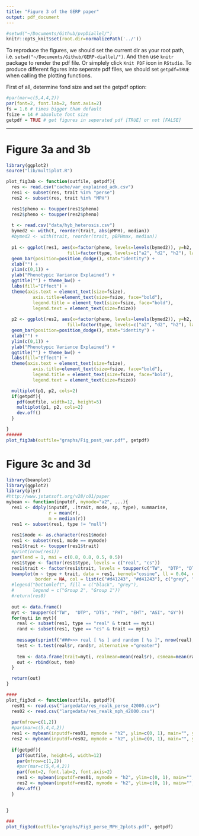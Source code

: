 ```yaml
---
title: "Figure 3 of the GERP paper"
output: pdf_document
---
```


```r
#setwd("~/Documents/Github/pvpDiallel/")
knitr::opts_knit$set(root.dir=normalizePath('../'))
```

To reproduce the figures, we should set the current dir as your root path, i.e. `setwd("~/Documents/Github/GERP-diallel/")`. And then use `knitr` package to render the pdf file. Or simplely click `Knit PDF` icon in `RStudio`. To produce different figures into seperate pdf files, we should set `getpdf=TRUE` when calling the plotting functions.

First of all, determine fond size and set the getpdf option:
```r
#par(mar=c(5,4,4,2))
par(font=2, font.lab=2, font.axis=2)
fs = 1.6 # times bigger than default
fsize = 14 # absolute font size
getpdf = TRUE # get figures in seperated pdf [TRUE] or not [FALSE]
```

--------------------------

# Figure 3a and 3b
```r

library(ggplot2)
source("lib/multiplot.R")

plot_fig3ab <- function(outfile, getpdf){
  res <- read.csv("cache/var_explained_adk.csv")
  res1 <- subset(res, trait %in% "perse")
  res2 <- subset(res, trait %in% "MPH")

  res1$pheno <- toupper(res1$pheno)
  res2$pheno <- toupper(res2$pheno)
  
  t <- read.csv("data/hyb_heterosis.csv")
  bymed2 <- with(t, reorder(trait, abs(pMPH), median))
  #bymed2 <- with(trait, reorder(trait, pBPHmax, median))
  
  p1 <- ggplot(res1, aes(x=factor(pheno, levels=levels(bymed2)), y=h2,
                       fill=factor(type, levels=c("a2", "d2", "h2"), labels=c("A", "D", "k")))) + 
  geom_bar(position=position_dodge(), stat="identity") +
  xlab("") +
  ylim(c(0,1)) +
  ylab("Phenotypic Variance Explained") +
  ggtitle("") + theme_bw() +
  labs(fill="Effect") +
  theme(axis.text = element_text(size=fsize),
          axis.title=element_text(size=fsize, face="bold"),
          legend.title = element_text(size=fsize, face="bold"),
          legend.text = element_text(size=fsize))
  
  p2 <- ggplot(res2, aes(x=factor(pheno, levels=levels(bymed2)), y=h2, 
                       fill=factor(type, levels=c("a2", "d2", "h2"), labels=c("A", "D", "k")))) + 
  geom_bar(position=position_dodge(), stat="identity") +
  xlab("") +
  ylim(c(0,1)) +
  ylab("Phenotypic Variance Explained") +
  ggtitle("") + theme_bw() +
  labs(fill="Effect") +
  theme(axis.text = element_text(size=fsize),
          axis.title=element_text(size=fsize, face="bold"),
          legend.title = element_text(size=fsize, face="bold"),
          legend.text = element_text(size=fsize))

  multiplot(p1, p2, cols=2)
  if(getpdf){
    pdf(outfile, width=12, height=5)
    multiplot(p1, p2, cols=2)
    dev.off()
  }

}
######
plot_fig3ab(outfile="graphs/Fig_post_var.pdf", getpdf)
```

# Figure 3c and 3d

```r


library(beanplot)
library(ggplot2)
library(plyr)
#http://www.jstatsoft.org/v28/c01/paper
mybean <- function(inputdf, mymode="a2", ...){
  res1 <- ddply(inputdf, .(trait, mode, sp, type), summarise,
                r = mean(r),
                m = median(r))
  res1 <- subset(res1, type != "null")
  
  res1$mode <- as.character(res1$mode)
  res1 <- subset(res1, mode == mymode)
  res1$trait <- toupper(res1$trait)
  #print(nrow(res1))
  par(lend = 1, mai = c(0.8, 0.8, 0.5, 0.5))
  res1$type <- factor(res1$type, levels = c("real", "cs"))
  res1$trait <- factor(res1$trait, levels = toupper(c("TW",  "DTP", "DTS", "PHT", "EHT", "ASI", "GY")))
  beanplot(m ~ type + trait, data = res1, kernel="cosine", ll = 0.04, cex=1.5, side = "both", bw=0.02,
           border = NA, col = list(c("#d41243", "#d41243"), c("grey", "grey")), ...)
  #legend("bottomleft", fill = c("black", "grey"),
  #       legend = c("Group 2", "Group 1"))
  #return(res0)
  
  out <- data.frame()
  myt <- toupper(c("TW",  "DTP", "DTS", "PHT", "EHT", "ASI", "GY"))
  for(myti in myt){
    real <- subset(res1, type == "real" & trait == myti)
    rand <- subset(res1, type == "cs" & trait == myti)
    
    message(sprintf("###>>> real [ %s ] and random [ %s ]", nrow(real), nrow(rand)))
    test <- t.test(real$r, rand$r, alternative ="greater")
    
    tem <- data.frame(trait=myti, realmean=mean(real$r), csmean=mean(rand$r), pval=test$p.value)
    out <- rbind(out, tem)
  }

  return(out)
}

####
plot_fig3cd <- function(outfile, getpdf){
  res01 <- read.csv("largedata/res_realk_perse_42000.csv")
  res02 <- read.csv("largedata/res_realk_mph_42000.csv")
  
  par(mfrow=c(1,2))
  #par(mar=c(5,4,4,2))
  res1 <- mybean(inputdf=res01, mymode = "h2", ylim=c(0, 1), main="", ylab="Cross-validation Accuracy")
  res2 <- mybean(inputdf=res02, mymode = "h2", ylim=c(0, 1), main="", ylab="Cross-validation Accuracy")
  
  if(getpdf){
    pdf(outfile, height=5, width=12)
    par(mfrow=c(1,2))
    #par(mar=c(5,4,4,2))
    par(font=2, font.lab=2, font.axis=2)
    res1 <- mybean(inputdf=res01, mymode = "h2", ylim=c(0, 1), main="", ylab="Cross-validation Accuracy")
    res2 <- mybean(inputdf=res02, mymode = "h2", ylim=c(0, 1), main="", ylab="Cross-validation Accuracy")
    dev.off()
  }
  
  
}

###
plot_fig3cd(outfile="graphs/Fig3_perse_MPH_2plots.pdf", getpdf)


```


